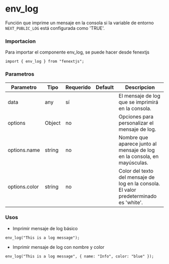 # env_log

Función que imprime un mensaje en la consola si la variable de entorno `NEXT_PUBLIC_LOG` está configurada como 'TRUE'.

### Importacion

Para importar el componente env_log, se puede hacer desde fenextjs

```tsx copy
import { env_log } from "fenextjs";
```

### Parametros

| Parametro     | Tipo   | Requerido | Default | Descripcion                                                                           |
| ------------- | ------ | --------- | ------- | ------------------------------------------------------------------------------------- |
| data          | any    | sí        |         | El mensaje de log que se imprimirá en la consola.                                     |
| options       | Object | no        |         | Opciones para personalizar el mensaje de log.                                         |
| options.name  | string | no        |         | Nombre que aparece junto al mensaje de log en la consola, en mayúsculas.              |
| options.color | string | no        |         | Color del texto del mensaje de log en la consola. El valor predeterminado es 'white'. |

### Usos

- Imprimir mensaje de log básico

```tsx copy
env_log("This is a log message");
```

- Imprimir mensaje de log con nombre y color

```tsx copy
env_log("This is a log message", { name: "Info", color: "blue" });
```
